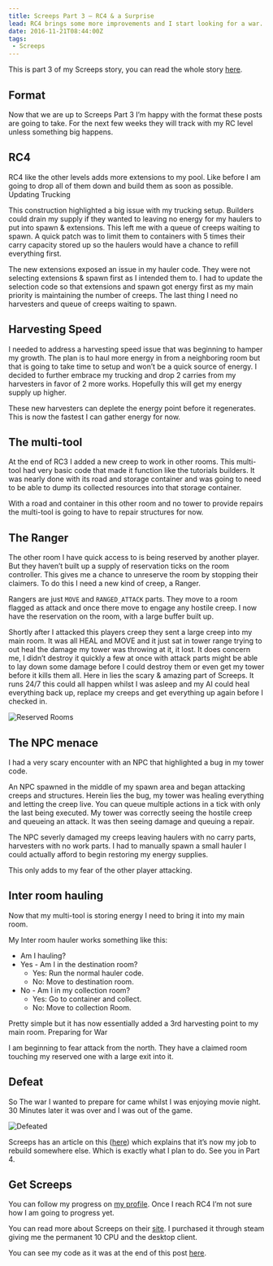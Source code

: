 ```yaml
---
title: Screeps Part 3 – RC4 & a Surprise
lead: RC4 brings some more improvements and I start looking for a war.
date: 2016-11-21T08:44:00Z
tags:
 - Screeps
---
```

This is part 3 of my Screeps story, you can read the whole story [here](/articles/screeps).

## Format

Now that we are up to Screeps Part 3 I’m happy with the format these posts are going to take. For the next few weeks they will track with my RC level unless something big happens.

## RC4

RC4 like the other levels adds more extensions to my pool. Like before I am going to drop all of them down and build them as soon as possible.
Updating Trucking

This construction highlighted a big issue with my trucking setup. Builders could drain my supply if they wanted to leaving no energy for my haulers to put into spawn & extensions. This left me with a queue of creeps waiting to spawn. A quick patch was to limit them to containers with 5 times their carry capacity stored up so the haulers would have a chance to refill everything first.

The new extensions exposed an issue in my hauler code. They were not selecting extensions & spawn first as I intended them to. I had to update the selection code so that extensions and spawn got energy first as my main priority is maintaining the number of creeps. The last thing I need no harvesters and queue of creeps waiting to spawn.

## Harvesting Speed

I needed to address a harvesting speed issue that was beginning to hamper my growth. The plan is to haul more energy in from a neighboring room but that is going to take time to setup and won’t be a quick source of energy. I decided to further embrace my trucking and drop 2 carries from my harvesters in favor of 2 more works. Hopefully this will get my energy supply up higher.

These new harvesters can deplete the energy point before it regenerates. This is now the fastest I can gather energy for now.

## The multi-tool

At the end of RC3 I added a new creep to work in other rooms. This multi-tool had very basic code that made it function like the tutorials builders. It was nearly done with its road and storage container and was going to need to be able to dump its collected resources into that storage container.

With a road and container in this other room and no tower to provide repairs the multi-tool is going to have to repair structures for now.

## The Ranger

The other room I have quick access to is being reserved by another player. But they haven’t built up a supply of reservation ticks on the room controller. This gives me a chance to unreserve the room by stopping their claimers. To do this I need a new kind of creep, a Ranger.

Rangers are just `MOVE` and `RANGED_ATTACK` parts. They move to a room flagged as attack and once there move to engage any hostile creep. I now have the reservation on the room, with a large buffer built up.

Shortly after I attacked this players creep they sent a large creep into my main room. It was all HEAL and MOVE and it just sat in tower range trying to out heal the damage my tower was throwing at it, it lost. It does concern me, I didn’t destroy it quickly a few at once with attack parts might be able to lay down some damage before I could destroy them or even get my tower before it kills them all. Here in lies the scary & amazing part of Screeps. It runs 24/7 this could all happen whilst I was asleep and my AI could heal everything back up, replace my creeps and get everything up again before I checked in.

![Reserved Rooms](/img/posts/2016-11-21-screeps-part-3-rc4-surprise/reserved-rooms.png)

## The NPC menace

I had a very scary encounter with an NPC that highlighted a bug in my tower code.

An NPC spawned in the middle of my spawn area and began attacking creeps and structures. Herein lies the bug, my tower was healing everything and letting the creep live. You can queue multiple actions in a tick with only the last being executed. My tower was correctly seeing the hostile creep and queueing an attack. It was then seeing damage and queuing a repair.

The NPC severly damaged my creeps leaving haulers with no carry parts, harvesters with no work parts. I had to manually spawn a small hauler I could actually afford to begin restoring my energy supplies.

This only adds to my fear of the other player attacking.

## Inter room hauling

Now that my multi-tool is storing energy I need to bring it into my main room.

My Inter room hauler works something like this:

  - Am I hauling?
   - Yes
    - Am I in the destination room?
      - Yes: Run the normal hauler code.
      - No: Move to destination room.
   - No
    - Am I in my collection room?
      - Yes: Go to container and collect.
      - No: Move to collection Room.

Pretty simple but it has now essentially added a 3rd harvesting point to my main room.
Preparing for War

I am beginning to fear attack from the north. They have a claimed room touching my reserved one with a large exit into it.

## Defeat

So The war I wanted to prepare for came whilst I was enjoying movie night. 30 Minutes later it was over and I was out of the game.

![Defeated](/img/posts/2016-11-21-screeps-part-3-rc4-surprise/defeat.png)

Screeps has an article on this ([here](http://support.screeps.com/hc/en-us/articles/203390711-Birth-and-death)) which explains that it’s now my job to rebuild somewhere else. Which is exactly what I plan to do. See you in Part 4.

## Get Screeps

You can follow my progress on [my profile](https://screeps.com/a/#!/profile/Arcath). Once I reach RC4 I’m not sure how I am going to progress yet.

You can read more about Screeps on their [site](https://screeps.com/). I purchased it through steam giving me the permanent 10 CPU and the desktop client.

You can see my code as it was at the end of this post [here](https://github.com/Arcath/screeps-code/commit/f0841553f1a391a00fd42331d791c2af303978ec).
